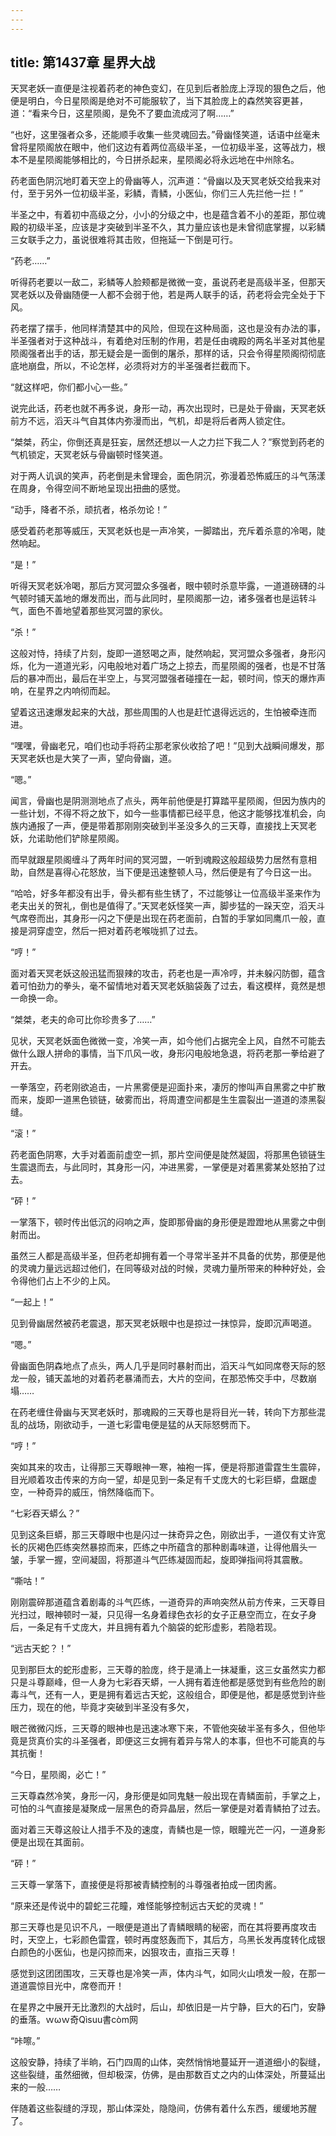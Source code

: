 ```yaml
---
---
---
```

title: 第1437章 星界大战
---



天冥老妖一直便是注视着药老的神色变幻，在见到后者脸庞上浮现的狠色之后，他便是明白，今日星陨阁是绝对不可能服软了，当下其脸庞上的森然笑容更甚，道：“看来今日，这星陨阁，是免不了要血流成河了啊……”

“也好，这里强者众多，还能顺手收集一些灵魂回去。”骨幽怪笑道，话语中丝毫未曾将星陨阁放在眼中，他们这边有着两位高级半圣，一位初级半圣，这等战力，根本不是星陨阁能够相比的，今日拼杀起来，星陨阁必将永远地在中州除名。

药老面色阴沉地盯着天空上的骨幽等人，沉声道：“骨幽以及天冥老妖交给我来对付，至于另外一位初级半圣，彩鳞，青鳞，小医仙，你们三人先拦他一拦！”

半圣之中，有着初中高级之分，小小的分级之中，也是蕴含着不小的差距，那位魂殿的初级半圣，应该是才突破到半圣不久，其力量应该也是未曾彻底掌握，以彩鳞三女联手之力，虽说很难将其击败，但拖延一下倒是可行。

“药老……”

听得药老要以一敌二，彩鳞等人脸颊都是微微一变，虽说药老是高级半圣，但那天冥老妖以及骨幽随便一人都不会弱于他，若是两人联手的话，药老将会完全处于下风。

药老摆了摆手，他同样清楚其中的风险，但现在这种局面，这也是没有办法的事，半圣强者对于这种战斗，有着绝对压制的作用，若是任由魂殿的两名半圣对其他星陨阁强者出手的话，那无疑会是一面倒的屠杀，那样的话，只会令得星陨阁彻彻底底地崩盘，所以，不论怎样，必须将对方的半圣强者拦截而下。

“就这样吧，你们都小心一些。”

说完此话，药老也就不再多说，身形一动，再次出现时，已是处于骨幽，天冥老妖前方不远，滔天斗气自其体内弥漫而出，气机，却是将后者两人锁定住。

“桀桀，药尘，你倒还真是狂妄，居然还想以一人之力拦下我二人？”察觉到药老的气机锁定，天冥老妖与骨幽顿时怪笑道。

对于两人讥讽的笑声，药老倒是未曾理会，面色阴沉，弥漫着恐怖威压的斗气荡漾在周身，令得空间不断地呈现出扭曲的感觉。

“动手，降者不杀，顽抗者，格杀勿论！”

感受着药老那等威压，天冥老妖也是一声冷笑，一脚踏出，充斥着杀意的冷喝，陡然响起。

“是！”

听得天冥老妖冷喝，那后方冥河盟众多强者，眼中顿时杀意毕露，一道道磅礴的斗气顿时铺天盖地的爆发而出，而与此同时，星陨阁那一边，诸多强者也是运转斗气，面色不善地望着那些冥河盟的家伙。

“杀！”

这般对恃，持续了片刻，旋即一道怒喝之声，陡然响起，冥河盟众多强者，身形闪烁，化为一道道光彩，闪电般地对着广场之上掠去，而星陨阁的强者，也是不甘落后的暴冲而出，最后在半空上，与冥河盟强者碰撞在一起，顿时间，惊天的爆炸声响，在星界之内响彻而起。

望着这迅速爆发起来的大战，那些周围的人也是赶忙退得远远的，生怕被牵连而进。

“嘿嘿，骨幽老兄，咱们也动手将药尘那老家伙收拾了吧！”见到大战瞬间爆发，那天冥老妖也是大笑了一声，望向骨幽，道。

“嗯。”

闻言，骨幽也是阴测测地点了点头，两年前他便是打算踏平星陨阁，但因为族内的一些计划，不得不将之放下，如今一些事情都已经平息，他这才能够找准机会，向族内通报了一声，便是带着那刚刚突破到半圣没多久的三天尊，直接找上天冥老妖，允诺助他们铲除星陨阁。

而早就跟星陨阁缠斗了两年时间的冥河盟，一听到魂殿这般超级势力居然有意相助，自然是喜得心花怒放，当下便是迅速整顿人马，然后便是有了今日这一出。

“哈哈，好多年都没有出手，骨头都有些生锈了，不过能够让一位高级半圣来作为老夫出关的贺礼，倒也是值得了。”天冥老妖怪笑一声，脚步猛的一跺天空，滔天斗气席卷而出，其身形一闪之下便是出现在药老面前，白暂的手掌如同鹰爪一般，直接是洞穿虚空，然后一把对着药老喉咙抓了过去。

“哼！”

面对着天冥老妖这般迅猛而狠辣的攻击，药老也是一声冷哼，并未躲闪防御，蕴含着可怕劲力的拳头，毫不留情地对着天冥老妖脑袋轰了过去，看这模样，竟然是想一命换一命。

“桀桀，老夫的命可比你珍贵多了……”

见状，天冥老妖面色微微一变，冷笑一声，如今他们占据完全上风，自然不可能去做什么跟人拼命的事情，当下爪风一收，身形闪电般地急退，将药老那一拳给避了开去。

一拳落空，药老刚欲追击，一片黑雾便是迎面扑来，凄厉的惨叫声自黑雾之中扩散而来，旋即一道黑色锁链，破雾而出，将周遭空间都是生生震裂出一道道的漆黑裂缝。

“滚！”

药老面色阴寒，大手对着面前虚空一抓，那片空间便是陡然凝固，将那黑色锁链生生震退而去，与此同时，其身形一闪，冲进黑雾，一掌便是对着黑雾某处怒拍了过去。

“砰！”

一掌落下，顿时传出低沉的闷响之声，旋即那骨幽的身形便是蹬蹬地从黑雾之中倒射而出。

虽然三人都是高级半圣，但药老却拥有着一个寻常半圣并不具备的优势，那便是他的灵魂力量远远超过他们，在同等级对战的时候，灵魂力量所带来的种种好处，会令得他们占上不少的上风。

“一起上！”

见到骨幽居然被药老震退，那天冥老妖眼中也是掠过一抹惊异，旋即沉声喝道。

“嗯。”

骨幽面色阴森地点了点头，两人几乎是同时暴射而出，滔天斗气如同席卷天际的怒龙一般，铺天盖地的对着药老暴涌而去，大片的空间，在那恐怖交手中，尽数崩塌……

在药老缠住骨幽与天冥老妖时，那魂殿的三天尊也是将目光一转，转向下方那些混乱的战场，刚欲动手，一道七彩雷电便是猛的从天际怒劈而下。

“哼！”

突如其来的攻击，让得那三天尊眼神一寒，袖袍一挥，便是将那道雷霆生生震碎，目光顺着攻击传来的方向一望，却是见到一条足有千丈庞大的七彩巨蟒，盘踞虚空，一种奇异的威压，悄然降临而下。

“七彩吞天蟒么？”

见到这条巨蟒，那三天尊眼中也是闪过一抹奇异之色，刚欲出手，一道仅有丈许宽长的灰褐色匹练突然暴掠而来，匹练之中所蕴含的那种剧毒味道，让得他眉头一皱，手掌一握，空间凝固，将那道斗气匹练凝固而起，旋即弹指间将其震散。

“嘶咕！”

刚刚震碎那道蕴含着剧毒的斗气匹练，一道奇异的声响突然从前方传来，三天尊目光扫过，眼神顿时一凝，只见得一名身着绿色衣衫的女子正悬空而立，在女子身后，一条足有千丈庞大，并且拥有着九个脑袋的蛇形虚影，若隐若现。

“远古天蛇？！”

见到那巨太的蛇形虚影，三天尊的脸庞，终于是涌上一抹凝重，这三女虽然实力都只是斗尊巅峰，但一人身为七彩吞天蟒，一人拥有着连他都是感觉到有些危险的剧毒斗气，还有一人，更是拥有着远古天蛇，这般组合，即便是他，都是感觉到许些压力，现在的他，毕竟才突破到半圣没有多欠，

眼芒微微闪烁，三天尊的眼神也是迅速冰寒下来，不管他突破半圣有多久，但他毕竟是货真价实的斗圣强者，即便这三女拥有着异与常人的本事，但也不可能真的与其抗衡！

“今日，星陨阁，必亡！”

三天尊森然冷笑，身形一闪，身形便是如同鬼魅一般出现在青鳞面前，手掌之上，可怕的斗气直接是凝聚成一层黑色的奇异晶层，然后一掌便是对着青鳞拍了过去。

面对着三天尊这般让人措手不及的速度，青鳞也是一惊，眼瞳光芒一闪，一道身影便是出现在其面前。

“砰！”

三天尊一掌落下，直接便是将那被青鳞控制的斗尊强者拍成一团肉酱。

“原来还是传说中的碧蛇三花瞳，难怪能够控制远古天蛇的灵魂！”

那三天尊也是见识不凡，一眼便是道出了青鳞眼睛的秘密，而在其将要再度攻击时，天空上，七彩颜色雷霆，顿时再度怒轰而下，其后方，乌黑长发再度转化成银白颜色的小医仙，也是闪掠而来，凶狠攻击，直指三天尊！

感觉到这团团围攻，三天尊也是冷笑一声，体内斗气，如同火山喷发一般，在那一道道震惊目光中，席卷而开！

在星界之中展开无比激烈的大战时，后山，却依旧是一片宁静，巨大的石门，安静的垂落。ｗωｗ奇Qìsuu書còm网

“咔嚓。”

这般安静，持续了半晌，石门四周的山体，突然悄悄地蔓延开一道道细小的裂缝，这些裂缝，虽然细微，但却极深，仿佛，是由那数百丈之内的山体深处，所蔓延出来的一般……

伴随着这些裂缝的浮现，那山体深处，隐隐间，仿佛有着什么东西，缓缓地苏醒了。